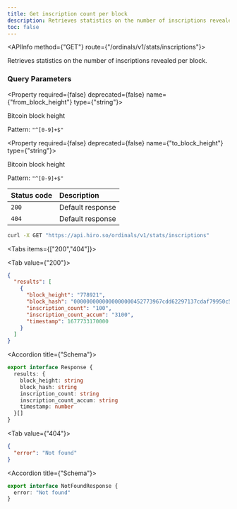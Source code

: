 ```yaml
---
title: Get inscription count per block
description: Retrieves statistics on the number of inscriptions revealed per block.
toc: false
---
```



<Root>

<API>

<APIInfo method={"GET"} route={"/ordinals/v1/stats/inscriptions"}>

Retrieves statistics on the number of inscriptions revealed per block.
### Query Parameters

<Property required={false} deprecated={false} name={"from_block_height"} type={"string"}>

Bitcoin block height

<span>Pattern: `"^[0-9]+$"`</span>

</Property>

<Property required={false} deprecated={false} name={"to_block_height"} type={"string"}>

Bitcoin block height

<span>Pattern: `"^[0-9]+$"`</span>

</Property>

| Status code | Description      |
| :---------- | :--------------- |
| `200`       | Default response |
| `404`       | Default response |

</APIInfo>

<APIExample>

```bash title="curl"
curl -X GET "https://api.hiro.so/ordinals/v1/stats/inscriptions"
```

<Tabs items={["200","404"]}>

<Tab value={"200"}>

```json title="Example response"
{
  "results": [
    {
      "block_height": "778921",
      "block_hash": "0000000000000000000452773967cdd62297137cdaf79950c5e8bb0c62075133",
      "inscription_count": "100",
      "inscription_count_accum": "3100",
      "timestamp": 1677733170000
    }
  ]
}
```

<Accordions>

<Accordion title={"Schema"}>

```ts
export interface Response {
  results: {
    block_height: string
    block_hash: string
    inscription_count: string
    inscription_count_accum: string
    timestamp: number
  }[]
}
```

</Accordion>

</Accordions>

</Tab>

<Tab value={"404"}>

```json title="Example response"
{
  "error": "Not found"
}
```

<Accordions>

<Accordion title={"Schema"}>

```ts
export interface NotFoundResponse {
  error: "Not found"
}
```

</Accordion>

</Accordions>

</Tab>

</Tabs>

</APIExample>

</API>

</Root>
